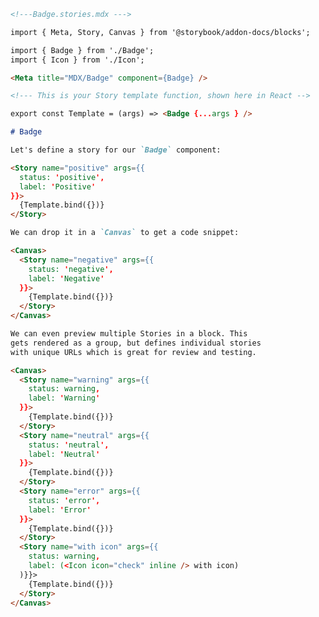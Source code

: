 ```md
<!---Badge.stories.mdx --->

import { Meta, Story, Canvas } from '@storybook/addon-docs/blocks';

import { Badge } from './Badge';
import { Icon } from './Icon';

<Meta title="MDX/Badge" component={Badge} />

<!--- This is your Story template function, shown here in React -->

export const Template = (args) => <Badge {...args } />

# Badge

Let's define a story for our `Badge` component:

<Story name="positive" args={{
  status: 'positive',
  label: 'Positive'
}}>
  {Template.bind({})}
</Story>

We can drop it in a `Canvas` to get a code snippet:

<Canvas>
  <Story name="negative" args={{
    status: 'negative', 
    label: 'Negative'
  }}>
    {Template.bind({})}
  </Story>
</Canvas>

We can even preview multiple Stories in a block. This
gets rendered as a group, but defines individual stories
with unique URLs which is great for review and testing.

<Canvas>
  <Story name="warning" args={{
    status: warning,
    label: 'Warning' 
  }}>
    {Template.bind({})}
  </Story>
  <Story name="neutral" args={{
    status: 'neutral', 
    label: 'Neutral' 
  }}>
    {Template.bind({})}
  </Story>
  <Story name="error" args={{
    status: 'error', 
    label: 'Error' 
  }}>
    {Template.bind({})}
  </Story>
  <Story name="with icon" args={{
    status: warning, 
    label: (<Icon icon="check" inline /> with icon)
  )}}>
    {Template.bind({})}
  </Story>
</Canvas>
```
